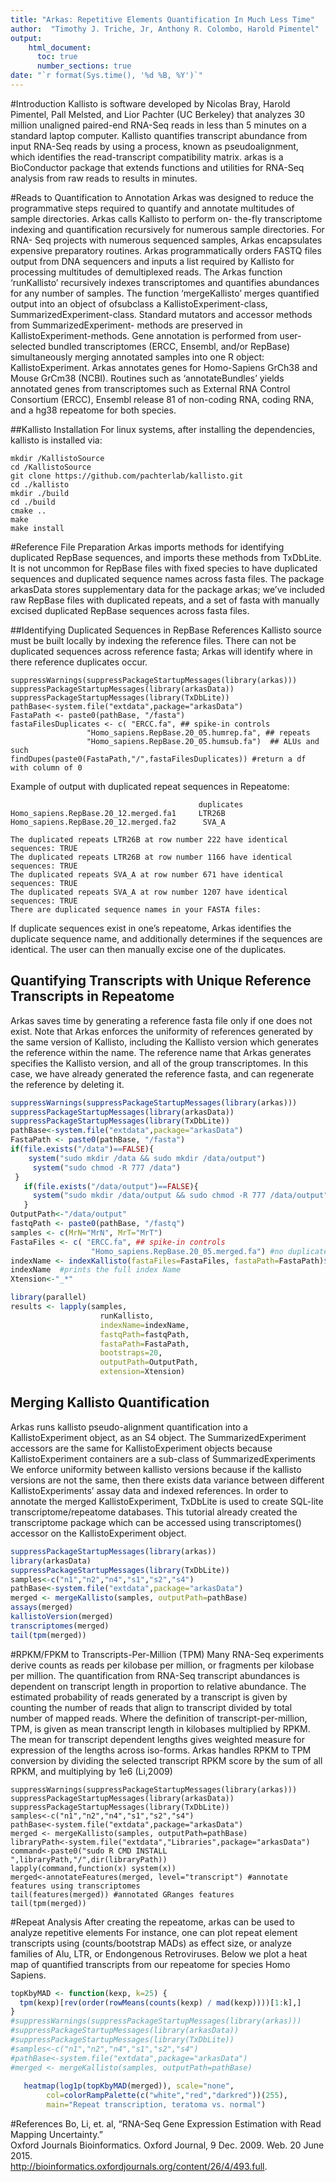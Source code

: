 ```yaml
---
title: "Arkas: Repetitive Elements Quantification In Much Less Time"
author:  "Timothy J. Triche, Jr, Anthony R. Colombo, Harold Pimentel"
output: 
    html_document:
      toc: true
      number_sections: true
date: "`r format(Sys.time(), '%d %B, %Y')`"
---
```

          
#Introduction
Kallisto is software developed by Nicolas Bray, Harold Pimentel, Pall Melsted, and Lior Pachter (UC Berkeley) that analyzes 30 million unaligned paired-end RNA-Seq reads in less than 5 minutes on a standard laptop computer.   Kallisto quantifies transcript abundance from input RNA-Seq reads by using a process, known as pseudoalignment, which identifies the read-transcript compatibility matrix. arkas is a BioConductor package that extends functions and utilities for RNA-Seq analysis from raw reads to results in minutes.

#Reads to Quantification to Annotation
Arkas was designed to reduce the programmative steps required to quantify and annotate multitudes of sample directories. Arkas calls Kallisto to perform on- the-fly transcriptome indexing and quantification recursively for numerous sample directories. For RNA- Seq projects with numerous sequenced samples, Arkas encapsulates expensive preparatory routines. Arkas programmatically orders FASTQ files output from DNA sequencers and inputs a list required by
Kallisto for processing multitudes of demultiplexed reads. The Arkas function 'runKallisto' recursively indexes transcriptomes and quantifies abundances for any number of samples. The function 'mergeKallisto' merges quantified output into an object of ofsubclass a KallistoExperiment-class, SummarizedExperiment-class. Standard mutators and accessor methods from SummarizedExperiment- methods are preserved in KallistoExperiment-methods. Gene annotation is performed from user-selected bundled transcriptomes (ERCC, Ensembl, and/or
RepBase) simultaneously merging annotated samples into one R object: KallistoExperiment. Arkas annotates genes for Homo-Sapiens GrCh38 and Mouse GrCm38 (NCBI). Routines such as 'annotateBundles' yields annotated genes from transcriptomes such as External RNA Control Consortium (ERCC), Ensembl release 81 of non-coding RNA, coding RNA, and a hg38 repeatome for both species.

##Kallisto Installation
For linux systems, after installing the dependencies, kallisto is installed via:
```
mkdir /KallistoSource           
cd /KallistoSource             
git clone https://github.com/pachterlab/kallisto.git         
cd ./kallisto       
mkdir ./build        
cd ./build       
cmake ..              
make          
make install   
```     

#Reference File Preparation
Arkas imports methods for identifying duplicated RepBase sequences, and imports these methods from TxDbLite.   It is not uncommon for RepBase files with fixed species to have duplicated sequences and duplicated sequence names across fasta files.   The package arkasData stores supplementary data for the package arkas; we've included raw RepBase files with duplicated repeats, and a set of fasta with manually excised duplicated RepBase sequences across fasta files.
    
##Identifying Duplicated Sequences in RepBase References
Kallisto source must be built locally by indexing the reference files.  There can not be duplicated sequences across reference fasta; Arkas will identify where in there reference duplicates occur.

```
suppressWarnings(suppressPackageStartupMessages(library(arkas)))    
suppressPackageStartupMessages(library(arkasData))       
suppressPackageStartupMessages(library(TxDbLite))      
pathBase<-system.file("extdata",package="arkasData")       
FastaPath <- paste0(pathBase, "/fasta")
fastaFilesDuplicates <- c( "ERCC.fa", ## spike-in controls             
                 "Homo_sapiens.RepBase.20_05.humrep.fa", ## repeats         
                 "Homo_sapiens.RepBase.20_05.humsub.fa")  ## ALUs and such             
findDupes(paste0(FastaPath,"/",fastaFilesDuplicates)) #return a df with column of 0 
```

Example of output with duplicated repeat sequences in Repeatome:    
```  
                                          duplicates
Homo_sapiens.RepBase.20_12.merged.fa1     LTR26B
Homo_sapiens.RepBase.20_12.merged.fa2      SVA_A

The duplicated repeats LTR26B at row number 222 have identical sequences: TRUE     
The duplicated repeats LTR26B at row number 1166 have identical sequences: TRUE    
The duplicated repeats SVA_A at row number 671 have identical sequences: TRUE     
The duplicated repeats SVA_A at row number 1207 have identical sequences: TRUE     
There are duplicated sequence names in your FASTA files:    

```
If duplicate sequences exist in one's repeatome, Arkas identifies the duplicate sequence name, and additionally determines if the sequences are identical.  The user can then manually excise one of the duplicates.

## Quantifying Transcripts with Unique Reference Transcripts in Repeatome
   Arkas saves time by generating a reference fasta file only if one does not exist. Note that Arkas enforces the uniformity of references generated by the same version of Kallisto, including the Kallisto version which generates the reference within the name.  The reference name that Arkas generates specifies the Kallisto version, and all of the group transcriptomes.  In this case, we have already generated the reference fasta, and can regenerate the reference by deleting it.
```r
suppressWarnings(suppressPackageStartupMessages(library(arkas)))
suppressPackageStartupMessages(library(arkasData))
suppressPackageStartupMessages(library(TxDbLite))
pathBase<-system.file("extdata",package="arkasData")
FastaPath <- paste0(pathBase, "/fasta")
if(file.exists("/data")==FALSE){
    system("sudo mkdir /data && sudo mkdir /data/output")
     system("sudo chmod -R 777 /data")
 }
   if(file.exists("/data/output")==FALSE){
     system("sudo mkdir /data/output && sudo chmod -R 777 /data/output")
   }
OutputPath<-"/data/output"
fastqPath <- paste0(pathBase, "/fastq")
samples <- c(MrN="MrN", MrT="MrT")
FastaFiles <- c( "ERCC.fa", ## spike-in controls                    
                  "Homo_sapiens.RepBase.20_05.merged.fa") #no duplicates
indexName <- indexKallisto(fastaFiles=FastaFiles, fastaPath=FastaPath)$indexName
indexName  #prints the full index Name
Xtension<-"_*"

library(parallel)
results <- lapply(samples, 
                    runKallisto,
                    indexName=indexName,
                    fastqPath=fastqPath,
                    fastaPath=FastaPath,
                    bootstraps=20,
                    outputPath=OutputPath,
                    extension=Xtension)
```


## Merging Kallisto Quantification

Arkas runs kallisto pseudo-alignment quantification into a KallistoExperiment object, as an S4 object.  The SummarizedExperiment accessors are the same for KallistoExperiment objects because KallistoExperiment containers are a sub-class of SummarizedExperiments
 We enforce uniformity between kallisto versions because if the kallisto versions are not the same, then there exists data variance between different KallistoExperiments' assay data and indexed references.  In order to annotate the merged KallistoExperiment, TxDbLite is used to create SQL-lite transcriptome/repeatome databases.  This tutorial already created the transcriptome package which can be accessed using transcriptomes() accessor on the KallistoExperiment object.

```r
suppressPackageStartupMessages(library(arkas))
library(arkasData)
suppressPackageStartupMessages(library(TxDbLite))
samples<-c("n1","n2","n4","s1","s2","s4")
pathBase<-system.file("extdata",package="arkasData")
merged <- mergeKallisto(samples, outputPath=pathBase)
assays(merged)      
kallistoVersion(merged)     
transcriptomes(merged)
tail(tpm(merged))   
```

#RPKM/FPKM to Transcripts-Per-Million (TPM) 
Many RNA-Seq experiments derive counts as reads per
kilobase per million, or fragments per kilobase per million. The quantification from RNA-Seq transcript abundances is dependent on transcript length in proportion to relative abundance. The estimated probability of reads generated by a transcript is given by counting the number of reads that align to transcript divided by total number of mapped reads. Where the definition of transcript-per-million, TPM, is given as mean transcript length in kilobases multiplied by RPKM. The mean for transcript dependent lengths gives weighted measure for expression of the lengths across iso-forms. Arkas handles RPKM to TPM conversion by dividing the selected transcript RPKM score by the sum of all RPKM, and multiplying by 1e6 (Li,2009)

```
suppressWarnings(suppressPackageStartupMessages(library(arkas)))
suppressPackageStartupMessages(library(arkasData))
suppressPackageStartupMessages(library(TxDbLite))
samples<-c("n1","n2","n4","s1","s2","s4")
pathBase<-system.file("extdata",package="arkasData")
merged <- mergeKallisto(samples, outputPath=pathBase)
libraryPath<-system.file("extdata","Libraries",package="arkasData")
command<-paste0("sudo R CMD INSTALL ",libraryPath,"/",dir(libraryPath))
lapply(command,function(x) system(x))
merged<-annotateFeatures(merged, level="transcript") #annotate features using transcriptomes
tail(features(merged)) #annotated GRanges features
tail(tpm(merged))
```



#Repeat Analysis
 After creating the repeatome, arkas can be used to analyze repetitive elements
 For instance, one can plot repeat element transcripts using (counts/bootstrap MADs) as effect size, or analyze families of Alu, LTR, or Endongenous Retroviruses.  Below we plot a heat map of quantified transcripts from our repeatome for species Homo Sapiens.
```r
topKbyMAD <- function(kexp, k=25) {
  tpm(kexp)[rev(order(rowMeans(counts(kexp) / mad(kexp))))[1:k],]
}
#suppressWarnings(suppressPackageStartupMessages(library(arkas)))
#suppressPackageStartupMessages(library(arkasData))
#suppressPackageStartupMessages(library(TxDbLite))
#samples<-c("n1","n2","n4","s1","s2","s4")
#pathBase<-system.file("extdata",package="arkasData")
#merged <- mergeKallisto(samples, outputPath=pathBase)
 
   heatmap(log1p(topKbyMAD(merged)), scale="none", 
        col=colorRampPalette(c("white","red","darkred"))(255),
        main="Repeat transcription, teratoma vs. normal")

```


#References
Bo, Li, et. al, "RNA-Seq Gene Expression Estimation with Read Mapping Uncertainty."  
Oxford Journals Bioinformatics. Oxford Journal, 9 Dec. 2009. Web. 20 June 2015.   
<http://bioinformatics.oxfordjournals.org/content/26/4/493.full>.

